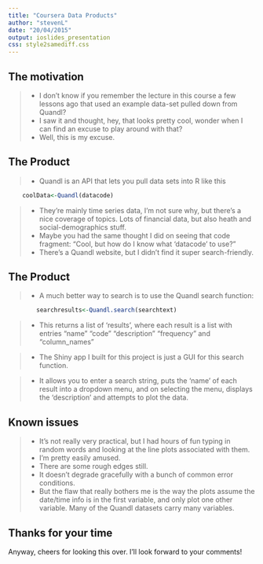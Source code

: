 ```yaml
---
title: "Coursera Data Products"
author: "stevenL"
date: "20/04/2015"
output: ioslides_presentation
css: style2samediff.css
---
```


## The motivation {.build}

>- I don't know if you remember the lecture in this course a few lessons ago that used an example data-set pulled down from Quandl?
>- I saw it and thought, hey, that looks pretty cool, wonder when I can find an excuse to play around with that?
>- Well, this is my excuse.


## The Product

>- Quandl is an API that lets you pull data sets into R like this 

```r
    coolData<-Quandl(datacode)
```

>- They're mainly time series data, I'm not sure why, but there's a nice coverage of topics. Lots of financial data, but also heath and social-demographics stuff.
>- Maybe you had the same thought I did on seeing that code fragment: "Cool, but how do I know what 'datacode' to use?"
>- There's a Quandl website, but I didn't find it super search-friendly.

## The Product

>- A much better way to search is to use the Quandl search function:

```r
        searchresults<-Quandl.search(searchtext)
```

>- This returns a list of 'results', where each result is a list with entries "name" "code" "description"  "frequency" and "column_names"

>- The Shiny app I built for this project is just a GUI for this search function.

>- It allows you to enter a search string, puts the 'name' of each result into a dropdown menu, and on selecting the menu, displays the 'description' and attempts to plot the data.

## Known issues

>- It's not really very practical, but I had hours of fun typing in random words and looking at the line plots associated with them.
>- I'm pretty easily amused.
>- There are some rough edges still.
>- It doesn't degrade gracefully with a bunch of common error conditions.
>- But the flaw that really bothers me is the way the plots assume the date/time info is in the first variable, and only plot one other variable. Many of the Quandl datasets carry many variables.

## Thanks for your time

Anyway, cheers for looking this over. I'll look forward to your comments!